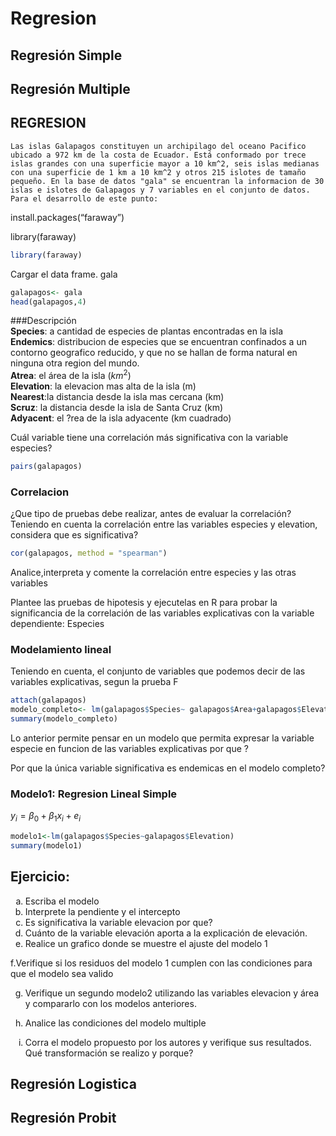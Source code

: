 # Regresion



## Regresión Simple

## Regresión Multiple  
## REGRESION

	Las islas Galapagos constituyen un archipilago del oceano Pacifico ubicado a 972 km de la costa de Ecuador. Está conformado por trece islas grandes con una superficie mayor a 10 km^2, seis islas medianas con una superficie de 1 km a 10 km^2 y otros 215 islotes de tamaño pequeño. En la base de datos "gala" se encuentran la informacion de 30 islas e islotes de Galapagos y 7 variables en el conjunto de datos. Para el desarrollo de este punto:  
	
install.packages("faraway")  

library(faraway)  
```r
library(faraway)

```
Cargar el data frame. gala
```r
galapagos<- gala
head(galapagos,4)
```
###Descripción    
**Species**: a cantidad de especies de plantas encontradas en la isla  
**Endemics**: distribucion de especies que se encuentran confinados a un contorno geografico reducido, y que no se hallan de forma natural en ninguna otra region del mundo.    
**Atrea**: el área de la isla ($km^2$)   
**Elevation**: la elevacion mas alta de la isla (m)  
**Nearest**:la distancia desde la isla mas cercana (km)    
**Scruz**: la distancia desde la isla de Santa Cruz (km)  
**Adyacent**: el ?rea de la isla adyacente (km cuadrado)    
  
    
Cuál variable tiene una correlación más significativa con la variable especies?
```r
pairs(galapagos)
```

### Correlacion
 ¿Que tipo de pruebas debe realizar, antes de evaluar la correlación?   
 Teniendo en cuenta la correlación entre las variables especies y elevation, considera que es significativa?  
 
   
```r
cor(galapagos, method = "spearman")
```
Analice,interpreta y comente la correlación entre especies  y las otras variables    

Plantee las pruebas de hipotesis y ejecutelas en R para probar la significancia de la correlación de las variables explicativas con la variable dependiente: Especies

### Modelamiento  lineal 
Teniendo en cuenta, el conjunto de variables que podemos decir de las variables explicativas, segun la prueba F
```r
attach(galapagos)
modelo_completo<- lm(galapagos$Species~ galapagos$Area+galapagos$Elevation+galapagos$Endemics+galapagos$Nearest+galapagos$Scruz+galapagos$Adjacent)
summary(modelo_completo)
```

 Lo anterior permite pensar en un modelo que permita expresar la variable especie en funcion de las variables explicativas por que ?  
   
Por que la única variable significativa es endemicas en el modelo completo?  

 
### Modelo1: Regresion Lineal Simple    

  
  $y_i=\beta_{0}+\beta_{1}x_{i}+e_{i}$  
```r
modelo1<-lm(galapagos$Species~galapagos$Elevation)
summary(modelo1)
```
## Ejercicio:    
a. Escriba el modelo  
b. Interprete la pendiente y el intercepto  
c. Es significativa la variable elevacion por que?  
d. Cuánto de la variable elevación aporta a la explicación de elevación.  
e. Realice un grafico donde se muestre el ajuste del modelo 1  

f.Verifique si los residuos del modelo 1 cumplen con las condiciones para que el modelo sea valido  

g. Verifique un segundo modelo2 utilizando las variables elevacion y área y compararlo con los modelos anteriores.  
h. Analice las condiciones del modelo multiple   

j. Corra el modelo propuesto por los autores y verifique sus resultados. Qué transformación se realizo y porque?
   
   


 


## Regresión Logistica

## Regresión Probit
